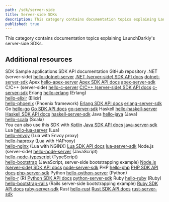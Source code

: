 ```yaml
---
path: /sdk/server-side
title: Server-side SDKs
description: This category contains documentation topics explaining LaunchDarkly's server-side SDKs.
published: true
---
```


This category contains documentation topics explaining LaunchDarkly's server-side SDKs.

<ServerSideSdks />

## Additional resources

<Table>
  <TableHeader>
    <TableHeadCell>SDK</TableHeadCell>
    <TableHeadCell>Sample applications</TableHeadCell>
    <TableHeadCell>SDK API documentation</TableHeadCell>
    <TableHeadCell>GitHub repository</TableHeadCell>
  </TableHeader>
  <TableBody>
    <TableRow>
      <TableCell>.NET (server-side)</TableCell>
      <TableCell><a href="https://github.com/launchdarkly/hello-dotnet-server">hello-dotnet-server</a> </TableCell>
      <TableCell><a href="https://launchdarkly.github.io/dotnet-server-sdk/">.NET (server-side) SDK API docs</a></TableCell>
      <TableCell><a href="https://github.com/launchdarkly/dotnet-server-sdk">dotnet-server-sdk</a></TableCell>
    </TableRow>
    <TableRow>
      <TableCell>Apex</TableCell>
      <TableCell><a href="https://github.com/launchdarkly/hello-apex-server">hello-apex-server</a></TableCell>
      <TableCell><a href="https://github.com/launchdarkly/apex-server-sdk/blob/master/doc.md">Apex SDK API docs</a></TableCell>
      <TableCell><a href="https://github.com/launchdarkly/apex-server-sdk">apex-server-sdk</a></TableCell>
    </TableRow>
    <TableRow>
      <TableCell>C/C++ (server-side)</TableCell>
      <TableCell><a href="https://github.com/launchdarkly/hello-c-server">hello-c-server</a></TableCell>
      <TableCell><a href="https://launchdarkly.github.io/c-server-sdk">C/C++ (server-side) SDK API docs</a></TableCell>
      <TableCell><a href="https://github.com/launchdarkly/c-server-sdk">c-server-sdk</a></TableCell>
    </TableRow>
    <TableRow>
      <TableCell>Erlang</TableCell>
      <TableCell><a href="https://github.com/launchdarkly/hello-erlang/">hello-erlang</a> (Erlang)<br/> <a href="https://github.com/launchdarkly/hello-elixir">hello-elixir</a> (Elixir)<br/> <a href="https://github.com/launchdarkly/hello-phoenix">hello-phoenix</a> (Phoenix framework)</TableCell>
      <TableCell><a href="https://hexdocs.pm/launchdarkly_server_sdk/">Erlang SDK API docs</a></TableCell>
      <TableCell><a href="https://github.com/launchdarkly/erlang-server-sdk/">erlang-server-sdk</a></TableCell>
    </TableRow>
    <TableRow>
      <TableCell>Go</TableCell>
      <TableCell><a href="https://github.com/launchdarkly/hello-go">hello-go</a></TableCell>
      <TableCell><a href="https://pkg.go.dev/gopkg.in/launchdarkly/go-server-sdk.v5">Go SDK API docs</a></TableCell>
      <TableCell><a href="https://github.com/launchdarkly/go-server-sdk">go-server-sdk</a></TableCell>
    </TableRow>
    <TableRow>
      <TableCell>Haskell</TableCell>
      <TableCell><a href="https://github.com/launchdarkly/hello-haskell-server">hello-haskell-server</a></TableCell>
      <TableCell><a href="https://launchdarkly.github.io/haskell-server-sdk/">Haskell SDK API docs</a></TableCell>
      <TableCell><a href="https://github.com/launchdarkly/haskell-server-sdk">haskell-server-sdk</a></TableCell>
    </TableRow>
    <TableRow>
      <TableCell>Java</TableCell>
      <TableCell><a href="https://github.com/launchdarkly/hello-java">hello-java</a> (Java)<br/> <a href="https://github.com/launchdarkly/hello-scala">hello-scala</a> (Scala) <br/> You can also use this SDK with <a href="https://kotlinlang.org/">Kotlin</a></TableCell>
      <TableCell><a href="http://launchdarkly.github.io/java-server-sdk/">Java SDK API docs</a></TableCell>
      <TableCell><a href="https://github.com/launchdarkly/java-server-sdk">java-server-sdk</a></TableCell>
    </TableRow>
    <TableRow>
      <TableCell>Lua</TableCell>
      <TableCell><a href="https://github.com/launchdarkly/hello-lua-server">hello-lua-server</a> (Lua) <br/><a href="https://github.com/launchdarkly/hello-envoy">hello-envoy</a> (Lua with Envoy proxy)<br/> <a href="https://github.com/launchdarkly/hello-haproxy">hello-haproxy</a> (Lua with HAProxy) <br/> <a href="https://github.com/launchdarkly/hello-nginx">hello-nginx</a> (Lua with NGINX)</TableCell>
      <TableCell><a href="https://launchdarkly.github.io/lua-server-sdk/modules/launchdarkly-server-sdk.html">Lua SDK API docs</a></TableCell>
      <TableCell><a href="https://github.com/launchdarkly/lua-server-sdk">lua-server-sdk</a></TableCell>
    </TableRow>
    <TableRow>
      <TableCell>Node.js (server-side)</TableCell>
      <TableCell><a href="https://github.com/launchdarkly/hello-node-server">hello-node-server</a> (JavaScript)<br/> <a href="https://github.com/launchdarkly/hello-node-typescript">hello-node-typescript</a> (TypeScript)<br/> <a href="https://github.com/launchdarkly/hello-bootstrap">hello-bootstrap</a> (JavaScript, server-side bootstrapping example)</TableCell>
      <TableCell><a href="https://launchdarkly.github.io/node-server-sdk/">Node.js (server-side) SDK API docs</a></TableCell>
      <TableCell><a href="https://github.com/launchdarkly/node-server-sdk">node-server-sdk</a></TableCell>
    </TableRow>
    <TableRow>
      <TableCell>PHP</TableCell>
      <TableCell><a href="https://github.com/launchdarkly/hello-php">hello-php</a></TableCell>
      <TableCell><a href="https://launchdarkly.github.io/php-server-sdk/">PHP SDK API docs</a></TableCell>
      <TableCell><a href="https://github.com/launchdarkly/php-server-sdk">php-server-sdk</a></TableCell>
    </TableRow>
    <TableRow>
      <TableCell>Python</TableCell>
      <TableCell><a href="https://github.com/launchdarkly/hello-python">hello-python-server</a> (Python)<br/> <a href="https://github.com/launchdarkly/hello-r">hello-r</a> (R)</TableCell>
      <TableCell><a href="https://launchdarkly-python-sdk.readthedocs.io/">Python SDK API docs</a></TableCell>
      <TableCell><a href="https://github.com/launchdarkly/python-server-sdk">python-server-sdk</a></TableCell>
    </TableRow>
    <TableRow>
      <TableCell>Ruby</TableCell>
      <TableCell><a href="https://github.com/launchdarkly/hello-ruby">hello-ruby</a> (Ruby)<br/> <a href="https://github.com/launchdarkly/hello-bootstrap-rails">hello-bootstrap-rails</a> (Rails server-side bootstrapping example)</TableCell>
      <TableCell><a href="https://launchdarkly.github.io/ruby-server-sdk/">Ruby SDK API docs</a></TableCell>
      <TableCell><a href="https://github.com/launchdarkly/ruby-server-sdk">ruby-server-sdk</a></TableCell>
    </TableRow>
    <TableRow>
      <TableCell>Rust</TableCell>
      <TableCell><a href="https://github.com/launchdarkly/hello-rust">hello-rust</a></TableCell>
      <TableCell><a href="https://docs.rs/launchdarkly-server-sdk">Rust SDK API docs</a></TableCell>
      <TableCell><a href="https://github.com/launchdarkly/rust-server-sdk">rust-server-sdk</a></TableCell>
    </TableRow>
  </TableBody>
</Table>
